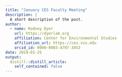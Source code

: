 ```yaml
---
title: "January CES Faculty Meeting"
description: |
  A short description of the post.
author:
  - name: Rodney Dyer
    url: https://dyerlab.org
    affiliation: Center for Environmental Studies
    affiliation_url: https://ces.vcu.edu
    orcid_id: 0000-0003-4707-3453
date: 2019-01-25
output:
  distill::distill_article:
    self_contained: false
---
```





 
 
 
